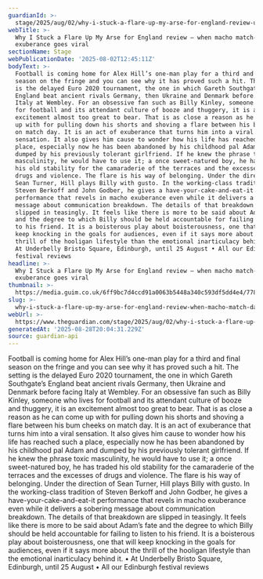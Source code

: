 ```yaml
---
guardianId: >-
  stage/2025/aug/02/why-i-stuck-a-flare-up-my-arse-for-england-review-underbelly-bristo-square-edinburgh
webTitle: >-
  Why I Stuck a Flare Up My Arse for England review – when macho match-day
  exuberance goes viral
sectionName: Stage
webPublicationDate: '2025-08-02T12:45:11Z'
bodyText: >-
  Football is coming home for Alex Hill’s one-man play for a third and final
  season on the fringe and you can see why it has proved such a hit. The setting
  is the delayed Euro 2020 tournament, the one in which Gareth Southgate’s
  England beat ancient rivals Germany, then Ukraine and Denmark before facing
  Italy at Wembley. For an obsessive fan such as Billy Kinley, someone who lives
  for football and its attendant culture of booze and thuggery, it is an
  excitement almost too great to bear. That is as close a reason as he can come
  up with for pulling down his shorts and shoving a flare between his bum cheeks
  on match day. It is an act of exuberance that turns him into a viral
  sensation. It also gives him cause to wonder how his life has reached such a
  place, especially now he has been abandoned by his childhood pal Adam and
  dumped by his previously tolerant girlfriend. If he knew the phrase toxic
  masculinity, he would have to use it; a once sweet-natured boy, he has traded
  his old stability for the camaraderie of the terraces and the excesses of
  drugs and violence. The flare is his way of belonging. Under the direction of
  Sean Turner, Hill plays Billy with gusto. In the working-class tradition of
  Steven Berkoff and John Godber, he gives a have-your-cake-and-eat-it
  performance that revels in macho exuberance even while it delivers a sobering
  message about communication breakdown. The details of that breakdown are
  slipped in teasingly. It feels like there is more to be said about Adam’s fate
  and the degree to which Billy should be held accountable for failing to listen
  to his friend. It is a boisterous play about boisterousness, one that will
  keep knocking in the goals for audiences, even if it says more about the
  thrill of the hooligan lifestyle than the emotional inarticulacy behind it. •
  At Underbelly Bristo Square, Edinburgh, until 25 August • All our Edinburgh
  festival reviews
headline: >-
  Why I Stuck a Flare Up My Arse for England review – when macho match-day
  exuberance goes viral
thumbnail: >-
  https://media.guim.co.uk/6ff9bc7d4ccd91a0063b5448a340c593df5dd4e4/778_956_5678_4542/500.jpg
slug: >-
  why-i-stuck-a-flare-up-my-arse-for-england-review-when-macho-match-day-exuberance-goes-viral
webUrl: >-
  https://www.theguardian.com/stage/2025/aug/02/why-i-stuck-a-flare-up-my-arse-for-england-review-underbelly-bristo-square-edinburgh
generatedAt: '2025-08-28T20:04:31.229Z'
source: guardian-api
---
```

Football is coming home for Alex Hill’s one-man play for a third and final season on the fringe and you can see why it has proved such a hit. The setting is the delayed Euro 2020 tournament, the one in which Gareth Southgate’s England beat ancient rivals Germany, then Ukraine and Denmark before facing Italy at Wembley. For an obsessive fan such as Billy Kinley, someone who lives for football and its attendant culture of booze and thuggery, it is an excitement almost too great to bear. That is as close a reason as he can come up with for pulling down his shorts and shoving a flare between his bum cheeks on match day. It is an act of exuberance that turns him into a viral sensation. It also gives him cause to wonder how his life has reached such a place, especially now he has been abandoned by his childhood pal Adam and dumped by his previously tolerant girlfriend. If he knew the phrase toxic masculinity, he would have to use it; a once sweet-natured boy, he has traded his old stability for the camaraderie of the terraces and the excesses of drugs and violence. The flare is his way of belonging. Under the direction of Sean Turner, Hill plays Billy with gusto. In the working-class tradition of Steven Berkoff and John Godber, he gives a have-your-cake-and-eat-it performance that revels in macho exuberance even while it delivers a sobering message about communication breakdown. The details of that breakdown are slipped in teasingly. It feels like there is more to be said about Adam’s fate and the degree to which Billy should be held accountable for failing to listen to his friend. It is a boisterous play about boisterousness, one that will keep knocking in the goals for audiences, even if it says more about the thrill of the hooligan lifestyle than the emotional inarticulacy behind it. • At Underbelly Bristo Square, Edinburgh, until 25 August • All our Edinburgh festival reviews
